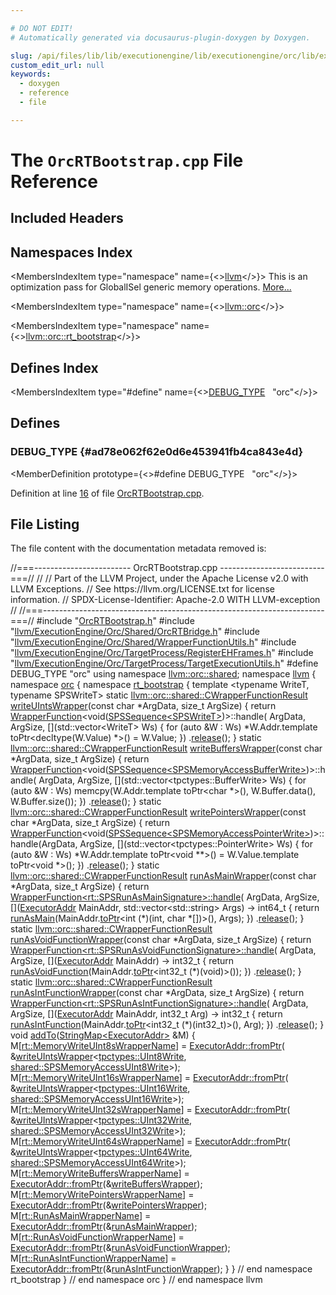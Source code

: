 ```yaml
---

# DO NOT EDIT!
# Automatically generated via docusaurus-plugin-doxygen by Doxygen.

slug: /api/files/lib/lib/executionengine/lib/executionengine/orc/lib/executionengine/orc/targetprocess/orcrtbootstrap-cpp
custom_edit_url: null
keywords:
  - doxygen
  - reference
  - file

---
```





# The `OrcRTBootstrap.cpp` File Reference

<DoxygenPage pluginConfig={pluginConfig}>



## Included Headers

<IncludesList>
<IncludesListItem
  filePath="OrcRTBootstrap.h"
  permalink="/docs/api/files/lib/lib/executionengine/lib/executionengine/orc/lib/executionengine/orc/targetprocess/orcrtbootstrap-h"
  isLocal="true" />
<IncludesListItem
  filePath="llvm/ExecutionEngine/Orc/Shared/OrcRTBridge.h"
  permalink="/docs/api/files/include/include/llvm/include/llvm/executionengine/include/llvm/executionengine/orc/include/llvm/executionengine/orc/shared/orcrtbridge-h"
  isLocal="true" />
<IncludesListItem
  filePath="llvm/ExecutionEngine/Orc/Shared/WrapperFunctionUtils.h"
  permalink="/docs/api/files/include/include/llvm/include/llvm/executionengine/include/llvm/executionengine/orc/include/llvm/executionengine/orc/shared/wrapperfunctionutils-h"
  isLocal="true" />
<IncludesListItem
  filePath="llvm/ExecutionEngine/Orc/TargetProcess/RegisterEHFrames.h"
  permalink="/docs/api/files/include/include/llvm/include/llvm/executionengine/include/llvm/executionengine/orc/include/llvm/executionengine/orc/targetprocess/registerehframes-h"
  isLocal="true" />
<IncludesListItem
  filePath="llvm/ExecutionEngine/Orc/TargetProcess/TargetExecutionUtils.h"
  permalink="/docs/api/files/include/include/llvm/include/llvm/executionengine/include/llvm/executionengine/orc/include/llvm/executionengine/orc/targetprocess/targetexecutionutils-h"
  isLocal="true" />
</IncludesList>

## Namespaces Index

<MembersIndex>

<MembersIndexItem
  type="namespace"
  name={<><a href="/docs/api/namespaces/llvm">llvm</a></>}>
This is an optimization pass for GlobalISel generic memory operations. <a href="/docs/api/namespaces/llvm/#details">More...</a>
</MembersIndexItem>

<MembersIndexItem
  type="namespace"
  name={<><a href="/docs/api/namespaces/llvm/orc">llvm::orc</a></>}>
</MembersIndexItem>

<MembersIndexItem
  type="namespace"
  name={<><a href="/docs/api/namespaces/llvm/orc/rt-bootstrap">llvm::orc::rt_bootstrap</a></>}>
</MembersIndexItem>

</MembersIndex>

## Defines Index

<MembersIndex>

<MembersIndexItem
  type="#define"
  name={<><a href="#ad78e062f62e0d6e453941fb4ca843e4d">DEBUG&#95;TYPE</a>&nbsp;&nbsp;&nbsp;&quot;orc&quot;</>}>
</MembersIndexItem>

</MembersIndex>


<SectionDefinition>

## Defines

### DEBUG&#95;TYPE {#ad78e062f62e0d6e453941fb4ca843e4d}

<MemberDefinition
  prototype={<>#define DEBUG&#95;TYPE&nbsp;&nbsp;&nbsp;&quot;orc&quot;</>}>

Definition at line <a href="#l00016">16</a> of file <a href="/docs/api/files/lib/lib/executionengine/lib/executionengine/orc/lib/executionengine/orc/targetprocess/orcrtbootstrap-cpp">OrcRTBootstrap.cpp</a>.
</MemberDefinition>

</SectionDefinition>

## File Listing

The file content with the documentation metadata removed is:

<ProgramListing>

<Link id="l00001" /><CodeLine lineNumber="1"><Highlight kind="comment">//===------------------------ OrcRTBootstrap.cpp --------------------------===//</Highlight><Highlight kind="normal"></Highlight></CodeLine>
<Link id="l00002" /><CodeLine lineNumber="2"><Highlight kind="normal"></Highlight><Highlight kind="comment">//</Highlight><Highlight kind="normal"></Highlight></CodeLine>
<Link id="l00003" /><CodeLine lineNumber="3"><Highlight kind="normal"></Highlight><Highlight kind="comment">// Part of the LLVM Project, under the Apache License v2.0 with LLVM Exceptions.</Highlight><Highlight kind="normal"></Highlight></CodeLine>
<Link id="l00004" /><CodeLine lineNumber="4"><Highlight kind="normal"></Highlight><Highlight kind="comment">// See https://llvm.org/LICENSE.txt for license information.</Highlight><Highlight kind="normal"></Highlight></CodeLine>
<Link id="l00005" /><CodeLine lineNumber="5"><Highlight kind="normal"></Highlight><Highlight kind="comment">// SPDX-License-Identifier: Apache-2.0 WITH LLVM-exception</Highlight><Highlight kind="normal"></Highlight></CodeLine>
<Link id="l00006" /><CodeLine lineNumber="6"><Highlight kind="normal"></Highlight><Highlight kind="comment">//</Highlight><Highlight kind="normal"></Highlight></CodeLine>
<Link id="l00007" /><CodeLine lineNumber="7"><Highlight kind="normal"></Highlight><Highlight kind="comment">//===----------------------------------------------------------------------===//</Highlight><Highlight kind="normal"></Highlight></CodeLine>
<Link id="l00008" /><CodeLine lineNumber="8"><Highlight kind="normal"></Highlight></CodeLine>
<Link id="l00009" /><CodeLine lineNumber="9"><Highlight kind="normal"></Highlight><Highlight kind="preprocessor">#include &quot;<a href="/docs/api/files/lib/lib/executionengine/lib/executionengine/orc/lib/executionengine/orc/targetprocess/orcrtbootstrap-h">OrcRTBootstrap.h</a>&quot;</Highlight><Highlight kind="normal"></Highlight></CodeLine>
<Link id="l00010" /><CodeLine lineNumber="10"><Highlight kind="normal"></Highlight></CodeLine>
<Link id="l00011" /><CodeLine lineNumber="11"><Highlight kind="normal"></Highlight><Highlight kind="preprocessor">#include &quot;<a href="/docs/api/files/include/include/llvm/include/llvm/executionengine/include/llvm/executionengine/orc/include/llvm/executionengine/orc/shared/orcrtbridge-h">llvm/ExecutionEngine/Orc/Shared/OrcRTBridge.h</a>&quot;</Highlight><Highlight kind="normal"></Highlight></CodeLine>
<Link id="l00012" /><CodeLine lineNumber="12"><Highlight kind="normal"></Highlight><Highlight kind="preprocessor">#include &quot;<a href="/docs/api/files/include/include/llvm/include/llvm/executionengine/include/llvm/executionengine/orc/include/llvm/executionengine/orc/shared/wrapperfunctionutils-h">llvm/ExecutionEngine/Orc/Shared/WrapperFunctionUtils.h</a>&quot;</Highlight><Highlight kind="normal"></Highlight></CodeLine>
<Link id="l00013" /><CodeLine lineNumber="13"><Highlight kind="normal"></Highlight><Highlight kind="preprocessor">#include &quot;<a href="/docs/api/files/include/include/llvm/include/llvm/executionengine/include/llvm/executionengine/orc/include/llvm/executionengine/orc/targetprocess/registerehframes-h">llvm/ExecutionEngine/Orc/TargetProcess/RegisterEHFrames.h</a>&quot;</Highlight><Highlight kind="normal"></Highlight></CodeLine>
<Link id="l00014" /><CodeLine lineNumber="14"><Highlight kind="normal"></Highlight><Highlight kind="preprocessor">#include &quot;<a href="/docs/api/files/include/include/llvm/include/llvm/executionengine/include/llvm/executionengine/orc/include/llvm/executionengine/orc/targetprocess/targetexecutionutils-h">llvm/ExecutionEngine/Orc/TargetProcess/TargetExecutionUtils.h</a>&quot;</Highlight><Highlight kind="normal"></Highlight></CodeLine>
<Link id="l00015" /><CodeLine lineNumber="15"><Highlight kind="normal"></Highlight></CodeLine>
<Link id="l00016" /><CodeLine lineNumber="16" lineLink="#ad78e062f62e0d6e453941fb4ca843e4d"><Highlight kind="normal"></Highlight><Highlight kind="preprocessor">#define DEBUG&#95;TYPE &quot;orc&quot;</Highlight><Highlight kind="normal"></Highlight></CodeLine>
<Link id="l00017" /><CodeLine lineNumber="17"><Highlight kind="normal"></Highlight></CodeLine>
<Link id="l00018" /><CodeLine lineNumber="18"><Highlight kind="normal"></Highlight><Highlight kind="keyword">using namespace </Highlight><Highlight kind="normal"><a href="/docs/api/namespaces/llvm/orc/shared">llvm::orc::shared</a>;</Highlight></CodeLine>
<Link id="l00019" /><CodeLine lineNumber="19"><Highlight kind="normal"></Highlight></CodeLine>
<Link id="l00020" /><CodeLine lineNumber="20"><Highlight kind="normal"></Highlight><Highlight kind="keyword">namespace </Highlight><Highlight kind="normal"><a href="/docs/api/namespaces/llvm">llvm</a> &#123;</Highlight></CodeLine>
<Link id="l00021" /><CodeLine lineNumber="21"><Highlight kind="normal"></Highlight><Highlight kind="keyword">namespace </Highlight><Highlight kind="normal"><a href="/docs/api/namespaces/llvm/orc">orc</a> &#123;</Highlight></CodeLine>
<Link id="l00022" /><CodeLine lineNumber="22"><Highlight kind="normal"></Highlight><Highlight kind="keyword">namespace </Highlight><Highlight kind="normal"><a href="/docs/api/namespaces/llvm/orc/rt-bootstrap">rt&#95;bootstrap</a> &#123;</Highlight></CodeLine>
<Link id="l00023" /><CodeLine lineNumber="23"><Highlight kind="normal"></Highlight></CodeLine>
<Link id="l00024" /><CodeLine lineNumber="24"><Highlight kind="normal"></Highlight><Highlight kind="keyword">template</Highlight><Highlight kind="normal"> &lt;</Highlight><Highlight kind="keyword">typename</Highlight><Highlight kind="normal"> WriteT, </Highlight><Highlight kind="keyword">typename</Highlight><Highlight kind="normal"> SPSWriteT&gt;</Highlight></CodeLine>
<Link id="l00025" /><CodeLine lineNumber="25"><Highlight kind="normal"></Highlight><Highlight kind="keyword">static</Highlight><Highlight kind="normal"> <a href="/docs/api/structs/llvm/orc/shared/cwrapperfunctionresult">llvm::orc::shared::CWrapperFunctionResult</a></Highlight></CodeLine>
<Link id="l00026" /><CodeLine lineNumber="26" lineLink="/docs/api/namespaces/llvm/orc/rt-bootstrap/#a153dc6823a589d531a84ffb878ef97c3"><Highlight kind="normal"><a href="/docs/api/namespaces/llvm/orc/rt-bootstrap/#a153dc6823a589d531a84ffb878ef97c3">writeUIntsWrapper</a>(</Highlight><Highlight kind="keyword">const</Highlight><Highlight kind="normal"> </Highlight><Highlight kind="keywordtype">char</Highlight><Highlight kind="normal"> &#42;ArgData, </Highlight><Highlight kind="keywordtype">size&#95;t</Highlight><Highlight kind="normal"> ArgSize) &#123;</Highlight></CodeLine>
<Link id="l00027" /><CodeLine lineNumber="27"><Highlight kind="normal">  </Highlight><Highlight kind="keywordflow">return</Highlight><Highlight kind="normal"> <a href="/docs/api/classes/llvm/orc/shared/wrapperfunction">WrapperFunction</a>&lt;void(<a href="/docs/api/classes/llvm/orc/shared/spssequence">SPSSequence&lt;SPSWriteT&gt;</a>)&gt;::handle(</Highlight></CodeLine>
<Link id="l00028" /><CodeLine lineNumber="28"><Highlight kind="normal">             ArgData, ArgSize,</Highlight></CodeLine>
<Link id="l00029" /><CodeLine lineNumber="29"><Highlight kind="normal">             &#91;&#93;(std::vector&lt;WriteT&gt; Ws) &#123;</Highlight></CodeLine>
<Link id="l00030" /><CodeLine lineNumber="30"><Highlight kind="normal">               </Highlight><Highlight kind="keywordflow">for</Highlight><Highlight kind="normal"> (</Highlight><Highlight kind="keyword">auto</Highlight><Highlight kind="normal"> &amp;W : Ws)</Highlight></CodeLine>
<Link id="l00031" /><CodeLine lineNumber="31"><Highlight kind="normal">                 &#42;W.Addr.template toPtr&lt;</Highlight><Highlight kind="keyword">decltype</Highlight><Highlight kind="normal">(W.Value) &#42;&gt;() = W.Value;</Highlight></CodeLine>
<Link id="l00032" /><CodeLine lineNumber="32"><Highlight kind="normal">             &#125;)</Highlight></CodeLine>
<Link id="l00033" /><CodeLine lineNumber="33"><Highlight kind="normal">      .<a href="/docs/api/namespaces/llvm/#a650dea4533083a886cec9f16d80356d9a123fead50246387983ee340507115ef4">release</a>();</Highlight></CodeLine>
<Link id="l00034" /><CodeLine lineNumber="34"><Highlight kind="normal">&#125;</Highlight></CodeLine>
<Link id="l00035" /><CodeLine lineNumber="35"><Highlight kind="normal"></Highlight></CodeLine>
<Link id="l00036" /><CodeLine lineNumber="36"><Highlight kind="normal"></Highlight><Highlight kind="keyword">static</Highlight><Highlight kind="normal"> <a href="/docs/api/structs/llvm/orc/shared/cwrapperfunctionresult">llvm::orc::shared::CWrapperFunctionResult</a></Highlight></CodeLine>
<Link id="l00037" /><CodeLine lineNumber="37" lineLink="/docs/api/namespaces/llvm/orc/rt-bootstrap/#abf97028eb83da976471ddd35151826e2"><Highlight kind="normal"><a href="/docs/api/namespaces/llvm/orc/rt-bootstrap/#abf97028eb83da976471ddd35151826e2">writeBuffersWrapper</a>(</Highlight><Highlight kind="keyword">const</Highlight><Highlight kind="normal"> </Highlight><Highlight kind="keywordtype">char</Highlight><Highlight kind="normal"> &#42;ArgData, </Highlight><Highlight kind="keywordtype">size&#95;t</Highlight><Highlight kind="normal"> ArgSize) &#123;</Highlight></CodeLine>
<Link id="l00038" /><CodeLine lineNumber="38"><Highlight kind="normal">  </Highlight><Highlight kind="keywordflow">return</Highlight><Highlight kind="normal"> <a href="/docs/api/classes/llvm/orc/shared/wrapperfunction">WrapperFunction</a>&lt;void(<a href="/docs/api/classes/llvm/orc/shared/spssequence">SPSSequence&lt;SPSMemoryAccessBufferWrite&gt;</a>)&gt;::handle(</Highlight></CodeLine>
<Link id="l00039" /><CodeLine lineNumber="39"><Highlight kind="normal">             ArgData, ArgSize,</Highlight></CodeLine>
<Link id="l00040" /><CodeLine lineNumber="40"><Highlight kind="normal">             &#91;&#93;(std::vector&lt;tpctypes::BufferWrite&gt; Ws) &#123;</Highlight></CodeLine>
<Link id="l00041" /><CodeLine lineNumber="41"><Highlight kind="normal">               </Highlight><Highlight kind="keywordflow">for</Highlight><Highlight kind="normal"> (</Highlight><Highlight kind="keyword">auto</Highlight><Highlight kind="normal"> &amp;W : Ws)</Highlight></CodeLine>
<Link id="l00042" /><CodeLine lineNumber="42"><Highlight kind="normal">                 memcpy(W.Addr.template toPtr&lt;char &#42;&gt;(), W.Buffer.data(),</Highlight></CodeLine>
<Link id="l00043" /><CodeLine lineNumber="43"><Highlight kind="normal">                        W.Buffer.size());</Highlight></CodeLine>
<Link id="l00044" /><CodeLine lineNumber="44"><Highlight kind="normal">             &#125;)</Highlight></CodeLine>
<Link id="l00045" /><CodeLine lineNumber="45"><Highlight kind="normal">      .<a href="/docs/api/namespaces/llvm/#a650dea4533083a886cec9f16d80356d9a123fead50246387983ee340507115ef4">release</a>();</Highlight></CodeLine>
<Link id="l00046" /><CodeLine lineNumber="46"><Highlight kind="normal">&#125;</Highlight></CodeLine>
<Link id="l00047" /><CodeLine lineNumber="47"><Highlight kind="normal"></Highlight></CodeLine>
<Link id="l00048" /><CodeLine lineNumber="48"><Highlight kind="normal"></Highlight><Highlight kind="keyword">static</Highlight><Highlight kind="normal"> <a href="/docs/api/structs/llvm/orc/shared/cwrapperfunctionresult">llvm::orc::shared::CWrapperFunctionResult</a></Highlight></CodeLine>
<Link id="l00049" /><CodeLine lineNumber="49" lineLink="/docs/api/namespaces/llvm/orc/rt-bootstrap/#a86ef3091ab5b291b2d0da5a82c1375a4"><Highlight kind="normal"><a href="/docs/api/namespaces/llvm/orc/rt-bootstrap/#a86ef3091ab5b291b2d0da5a82c1375a4">writePointersWrapper</a>(</Highlight><Highlight kind="keyword">const</Highlight><Highlight kind="normal"> </Highlight><Highlight kind="keywordtype">char</Highlight><Highlight kind="normal"> &#42;ArgData, </Highlight><Highlight kind="keywordtype">size&#95;t</Highlight><Highlight kind="normal"> ArgSize) &#123;</Highlight></CodeLine>
<Link id="l00050" /><CodeLine lineNumber="50"><Highlight kind="normal">  </Highlight><Highlight kind="keywordflow">return</Highlight><Highlight kind="normal"> <a href="/docs/api/classes/llvm/orc/shared/wrapperfunction">WrapperFunction</a>&lt;void(<a href="/docs/api/classes/llvm/orc/shared/spssequence">SPSSequence&lt;SPSMemoryAccessPointerWrite&gt;</a>)&gt;::</Highlight></CodeLine>
<Link id="l00051" /><CodeLine lineNumber="51"><Highlight kind="normal">      handle(ArgData, ArgSize,</Highlight></CodeLine>
<Link id="l00052" /><CodeLine lineNumber="52"><Highlight kind="normal">             &#91;&#93;(std::vector&lt;tpctypes::PointerWrite&gt; Ws) &#123;</Highlight></CodeLine>
<Link id="l00053" /><CodeLine lineNumber="53"><Highlight kind="normal">               </Highlight><Highlight kind="keywordflow">for</Highlight><Highlight kind="normal"> (</Highlight><Highlight kind="keyword">auto</Highlight><Highlight kind="normal"> &amp;W : Ws)</Highlight></CodeLine>
<Link id="l00054" /><CodeLine lineNumber="54"><Highlight kind="normal">                 &#42;W.Addr.template toPtr&lt;void &#42;&#42;&gt;() =</Highlight></CodeLine>
<Link id="l00055" /><CodeLine lineNumber="55"><Highlight kind="normal">                     W.Value.template toPtr&lt;void &#42;&gt;();</Highlight></CodeLine>
<Link id="l00056" /><CodeLine lineNumber="56"><Highlight kind="normal">             &#125;)</Highlight></CodeLine>
<Link id="l00057" /><CodeLine lineNumber="57"><Highlight kind="normal">          .<a href="/docs/api/namespaces/llvm/#a650dea4533083a886cec9f16d80356d9a123fead50246387983ee340507115ef4">release</a>();</Highlight></CodeLine>
<Link id="l00058" /><CodeLine lineNumber="58"><Highlight kind="normal">&#125;</Highlight></CodeLine>
<Link id="l00059" /><CodeLine lineNumber="59"><Highlight kind="normal"></Highlight></CodeLine>
<Link id="l00060" /><CodeLine lineNumber="60"><Highlight kind="normal"></Highlight><Highlight kind="keyword">static</Highlight><Highlight kind="normal"> <a href="/docs/api/structs/llvm/orc/shared/cwrapperfunctionresult">llvm::orc::shared::CWrapperFunctionResult</a></Highlight></CodeLine>
<Link id="l00061" /><CodeLine lineNumber="61" lineLink="/docs/api/namespaces/llvm/orc/rt-bootstrap/#aa426d973cb19ceb73313af9043a0f3f7"><Highlight kind="normal"><a href="/docs/api/namespaces/llvm/orc/rt-bootstrap/#aa426d973cb19ceb73313af9043a0f3f7">runAsMainWrapper</a>(</Highlight><Highlight kind="keyword">const</Highlight><Highlight kind="normal"> </Highlight><Highlight kind="keywordtype">char</Highlight><Highlight kind="normal"> &#42;ArgData, </Highlight><Highlight kind="keywordtype">size&#95;t</Highlight><Highlight kind="normal"> ArgSize) &#123;</Highlight></CodeLine>
<Link id="l00062" /><CodeLine lineNumber="62"><Highlight kind="normal">  </Highlight><Highlight kind="keywordflow">return</Highlight><Highlight kind="normal"> <a href="/docs/api/classes/llvm/orc/shared/wrapperfunction">WrapperFunction&lt;rt::SPSRunAsMainSignature&gt;::handle</a>(</Highlight></CodeLine>
<Link id="l00063" /><CodeLine lineNumber="63"><Highlight kind="normal">             ArgData, ArgSize,</Highlight></CodeLine>
<Link id="l00064" /><CodeLine lineNumber="64"><Highlight kind="normal">             &#91;&#93;(<a href="/docs/api/classes/llvm/orc/executoraddr">ExecutorAddr</a> MainAddr,</Highlight></CodeLine>
<Link id="l00065" /><CodeLine lineNumber="65"><Highlight kind="normal">                std::vector&lt;std::string&gt; Args) -&gt; int64&#95;t &#123;</Highlight></CodeLine>
<Link id="l00066" /><CodeLine lineNumber="66"><Highlight kind="normal">               </Highlight><Highlight kind="keywordflow">return</Highlight><Highlight kind="normal"> <a href="/docs/api/namespaces/llvm/orc/#ae96b02ba0679637389c230e9536a40fc">runAsMain</a>(MainAddr.<a href="/docs/api/classes/llvm/orc/executoraddr/#af5df5d5fa49d180d3ca3de567f60de79">toPtr</a>&lt;int (&#42;)(</Highlight><Highlight kind="keywordtype">int</Highlight><Highlight kind="normal">, </Highlight><Highlight kind="keywordtype">char</Highlight><Highlight kind="normal"> &#42;&#91;&#93;)&gt;(), Args);</Highlight></CodeLine>
<Link id="l00067" /><CodeLine lineNumber="67"><Highlight kind="normal">             &#125;)</Highlight></CodeLine>
<Link id="l00068" /><CodeLine lineNumber="68"><Highlight kind="normal">      .<a href="/docs/api/namespaces/llvm/#a650dea4533083a886cec9f16d80356d9a123fead50246387983ee340507115ef4">release</a>();</Highlight></CodeLine>
<Link id="l00069" /><CodeLine lineNumber="69"><Highlight kind="normal">&#125;</Highlight></CodeLine>
<Link id="l00070" /><CodeLine lineNumber="70"><Highlight kind="normal"></Highlight></CodeLine>
<Link id="l00071" /><CodeLine lineNumber="71"><Highlight kind="normal"></Highlight><Highlight kind="keyword">static</Highlight><Highlight kind="normal"> <a href="/docs/api/structs/llvm/orc/shared/cwrapperfunctionresult">llvm::orc::shared::CWrapperFunctionResult</a></Highlight></CodeLine>
<Link id="l00072" /><CodeLine lineNumber="72" lineLink="/docs/api/namespaces/llvm/orc/rt-bootstrap/#a3fd747bb0dc9d8e1ad63288b1b6a604b"><Highlight kind="normal"><a href="/docs/api/namespaces/llvm/orc/rt-bootstrap/#a3fd747bb0dc9d8e1ad63288b1b6a604b">runAsVoidFunctionWrapper</a>(</Highlight><Highlight kind="keyword">const</Highlight><Highlight kind="normal"> </Highlight><Highlight kind="keywordtype">char</Highlight><Highlight kind="normal"> &#42;ArgData, </Highlight><Highlight kind="keywordtype">size&#95;t</Highlight><Highlight kind="normal"> ArgSize) &#123;</Highlight></CodeLine>
<Link id="l00073" /><CodeLine lineNumber="73"><Highlight kind="normal">  </Highlight><Highlight kind="keywordflow">return</Highlight><Highlight kind="normal"> <a href="/docs/api/classes/llvm/orc/shared/wrapperfunction">WrapperFunction&lt;rt::SPSRunAsVoidFunctionSignature&gt;::handle</a>(</Highlight></CodeLine>
<Link id="l00074" /><CodeLine lineNumber="74"><Highlight kind="normal">             ArgData, ArgSize,</Highlight></CodeLine>
<Link id="l00075" /><CodeLine lineNumber="75"><Highlight kind="normal">             &#91;&#93;(<a href="/docs/api/classes/llvm/orc/executoraddr">ExecutorAddr</a> MainAddr) -&gt; int32&#95;t &#123;</Highlight></CodeLine>
<Link id="l00076" /><CodeLine lineNumber="76"><Highlight kind="normal">               </Highlight><Highlight kind="keywordflow">return</Highlight><Highlight kind="normal"> <a href="/docs/api/namespaces/llvm/orc/#a3967432b472134605de76e49e274064b">runAsVoidFunction</a>(MainAddr.<a href="/docs/api/classes/llvm/orc/executoraddr/#af5df5d5fa49d180d3ca3de567f60de79">toPtr</a>&lt;int32&#95;t (&#42;)(</Highlight><Highlight kind="keywordtype">void</Highlight><Highlight kind="normal">)&gt;());</Highlight></CodeLine>
<Link id="l00077" /><CodeLine lineNumber="77"><Highlight kind="normal">             &#125;)</Highlight></CodeLine>
<Link id="l00078" /><CodeLine lineNumber="78"><Highlight kind="normal">      .<a href="/docs/api/namespaces/llvm/#a650dea4533083a886cec9f16d80356d9a123fead50246387983ee340507115ef4">release</a>();</Highlight></CodeLine>
<Link id="l00079" /><CodeLine lineNumber="79"><Highlight kind="normal">&#125;</Highlight></CodeLine>
<Link id="l00080" /><CodeLine lineNumber="80"><Highlight kind="normal"></Highlight></CodeLine>
<Link id="l00081" /><CodeLine lineNumber="81"><Highlight kind="normal"></Highlight><Highlight kind="keyword">static</Highlight><Highlight kind="normal"> <a href="/docs/api/structs/llvm/orc/shared/cwrapperfunctionresult">llvm::orc::shared::CWrapperFunctionResult</a></Highlight></CodeLine>
<Link id="l00082" /><CodeLine lineNumber="82" lineLink="/docs/api/namespaces/llvm/orc/rt-bootstrap/#afd6eab68573896815e1b7e3fbb7554d0"><Highlight kind="normal"><a href="/docs/api/namespaces/llvm/orc/rt-bootstrap/#afd6eab68573896815e1b7e3fbb7554d0">runAsIntFunctionWrapper</a>(</Highlight><Highlight kind="keyword">const</Highlight><Highlight kind="normal"> </Highlight><Highlight kind="keywordtype">char</Highlight><Highlight kind="normal"> &#42;ArgData, </Highlight><Highlight kind="keywordtype">size&#95;t</Highlight><Highlight kind="normal"> ArgSize) &#123;</Highlight></CodeLine>
<Link id="l00083" /><CodeLine lineNumber="83"><Highlight kind="normal">  </Highlight><Highlight kind="keywordflow">return</Highlight><Highlight kind="normal"> <a href="/docs/api/classes/llvm/orc/shared/wrapperfunction">WrapperFunction&lt;rt::SPSRunAsIntFunctionSignature&gt;::handle</a>(</Highlight></CodeLine>
<Link id="l00084" /><CodeLine lineNumber="84"><Highlight kind="normal">             ArgData, ArgSize,</Highlight></CodeLine>
<Link id="l00085" /><CodeLine lineNumber="85"><Highlight kind="normal">             &#91;&#93;(<a href="/docs/api/classes/llvm/orc/executoraddr">ExecutorAddr</a> MainAddr, int32&#95;t Arg) -&gt; int32&#95;t &#123;</Highlight></CodeLine>
<Link id="l00086" /><CodeLine lineNumber="86"><Highlight kind="normal">               </Highlight><Highlight kind="keywordflow">return</Highlight><Highlight kind="normal"> <a href="/docs/api/namespaces/llvm/orc/#a4b98a575435b7792989794e2e617461d">runAsIntFunction</a>(MainAddr.<a href="/docs/api/classes/llvm/orc/executoraddr/#af5df5d5fa49d180d3ca3de567f60de79">toPtr</a>&lt;int32&#95;t (&#42;)(int32&#95;t)&gt;(),</Highlight></CodeLine>
<Link id="l00087" /><CodeLine lineNumber="87"><Highlight kind="normal">                                       Arg);</Highlight></CodeLine>
<Link id="l00088" /><CodeLine lineNumber="88"><Highlight kind="normal">             &#125;)</Highlight></CodeLine>
<Link id="l00089" /><CodeLine lineNumber="89"><Highlight kind="normal">      .<a href="/docs/api/namespaces/llvm/#a650dea4533083a886cec9f16d80356d9a123fead50246387983ee340507115ef4">release</a>();</Highlight></CodeLine>
<Link id="l00090" /><CodeLine lineNumber="90"><Highlight kind="normal">&#125;</Highlight></CodeLine>
<Link id="l00091" /><CodeLine lineNumber="91"><Highlight kind="normal"></Highlight></CodeLine>
<Link id="l00092" /><CodeLine lineNumber="92" lineLink="/docs/api/namespaces/llvm/orc/rt-bootstrap/#a80380ad8a5c79d75366b0c1d968a4b7c"><Highlight kind="normal"></Highlight><Highlight kind="keywordtype">void</Highlight><Highlight kind="normal"> <a href="/docs/api/namespaces/llvm/orc/rt-bootstrap/#a80380ad8a5c79d75366b0c1d968a4b7c">addTo</a>(<a href="/docs/api/classes/llvm/stringmap">StringMap&lt;ExecutorAddr&gt;</a> &amp;M) &#123;</Highlight></CodeLine>
<Link id="l00093" /><CodeLine lineNumber="93"><Highlight kind="normal">  M&#91;<a href="/docs/api/namespaces/llvm/orc/rt/#aa7198652f85526109e77300b9b67f559">rt::MemoryWriteUInt8sWrapperName</a>&#93; = <a href="/docs/api/classes/llvm/orc/executoraddr/#a8adb0ae35f7e95c960c86cfe19bc7215">ExecutorAddr::fromPtr</a>(</Highlight></CodeLine>
<Link id="l00094" /><CodeLine lineNumber="94"><Highlight kind="normal">      &amp;<a href="/docs/api/namespaces/llvm/orc/rt-bootstrap/#a153dc6823a589d531a84ffb878ef97c3">writeUIntsWrapper</a>&lt;<a href="/docs/api/namespaces/llvm/orc/tpctypes/#a76c86732685482aa3cf56ad11a7b91ed">tpctypes::UInt8Write</a>,</Highlight></CodeLine>
<Link id="l00095" /><CodeLine lineNumber="95"><Highlight kind="normal">                         <a href="/docs/api/namespaces/llvm/orc/shared/#a366a1c17ed2f1bfa82440bec79562539">shared::SPSMemoryAccessUInt8Write</a>&gt;);</Highlight></CodeLine>
<Link id="l00096" /><CodeLine lineNumber="96"><Highlight kind="normal">  M&#91;<a href="/docs/api/namespaces/llvm/orc/rt/#a16a7b80a8e73315cd597145aa582492f">rt::MemoryWriteUInt16sWrapperName</a>&#93; = <a href="/docs/api/classes/llvm/orc/executoraddr/#a8adb0ae35f7e95c960c86cfe19bc7215">ExecutorAddr::fromPtr</a>(</Highlight></CodeLine>
<Link id="l00097" /><CodeLine lineNumber="97"><Highlight kind="normal">      &amp;<a href="/docs/api/namespaces/llvm/orc/rt-bootstrap/#a153dc6823a589d531a84ffb878ef97c3">writeUIntsWrapper</a>&lt;<a href="/docs/api/namespaces/llvm/orc/tpctypes/#afb4f0e75a1d8360be6d6c074f1dd7c0d">tpctypes::UInt16Write</a>,</Highlight></CodeLine>
<Link id="l00098" /><CodeLine lineNumber="98"><Highlight kind="normal">                         <a href="/docs/api/namespaces/llvm/orc/shared/#a473c1f44e358211e2e2884b5c18c8739">shared::SPSMemoryAccessUInt16Write</a>&gt;);</Highlight></CodeLine>
<Link id="l00099" /><CodeLine lineNumber="99"><Highlight kind="normal">  M&#91;<a href="/docs/api/namespaces/llvm/orc/rt/#ab1a53cab0630ca7f22bc6c2074fc5be8">rt::MemoryWriteUInt32sWrapperName</a>&#93; = <a href="/docs/api/classes/llvm/orc/executoraddr/#a8adb0ae35f7e95c960c86cfe19bc7215">ExecutorAddr::fromPtr</a>(</Highlight></CodeLine>
<Link id="l00100" /><CodeLine lineNumber="100"><Highlight kind="normal">      &amp;<a href="/docs/api/namespaces/llvm/orc/rt-bootstrap/#a153dc6823a589d531a84ffb878ef97c3">writeUIntsWrapper</a>&lt;<a href="/docs/api/namespaces/llvm/orc/tpctypes/#abea9220a6f892c0894c498658dc2f270">tpctypes::UInt32Write</a>,</Highlight></CodeLine>
<Link id="l00101" /><CodeLine lineNumber="101"><Highlight kind="normal">                         <a href="/docs/api/namespaces/llvm/orc/shared/#ada94a49624061fcb74ac5f345ebf9b47">shared::SPSMemoryAccessUInt32Write</a>&gt;);</Highlight></CodeLine>
<Link id="l00102" /><CodeLine lineNumber="102"><Highlight kind="normal">  M&#91;<a href="/docs/api/namespaces/llvm/orc/rt/#aa48f07bac1a7bc98ef719170b0ebb6b9">rt::MemoryWriteUInt64sWrapperName</a>&#93; = <a href="/docs/api/classes/llvm/orc/executoraddr/#a8adb0ae35f7e95c960c86cfe19bc7215">ExecutorAddr::fromPtr</a>(</Highlight></CodeLine>
<Link id="l00103" /><CodeLine lineNumber="103"><Highlight kind="normal">      &amp;<a href="/docs/api/namespaces/llvm/orc/rt-bootstrap/#a153dc6823a589d531a84ffb878ef97c3">writeUIntsWrapper</a>&lt;<a href="/docs/api/namespaces/llvm/orc/tpctypes/#a3dabfce3a313ac45a21b3ac0b0fb5fd1">tpctypes::UInt64Write</a>,</Highlight></CodeLine>
<Link id="l00104" /><CodeLine lineNumber="104"><Highlight kind="normal">                         <a href="/docs/api/namespaces/llvm/orc/shared/#abb49291ab901453b8022fe8c209e2816">shared::SPSMemoryAccessUInt64Write</a>&gt;);</Highlight></CodeLine>
<Link id="l00105" /><CodeLine lineNumber="105"><Highlight kind="normal">  M&#91;<a href="/docs/api/namespaces/llvm/orc/rt/#aca94690d0b8e760f473aab2fa27d5c23">rt::MemoryWriteBuffersWrapperName</a>&#93; =</Highlight></CodeLine>
<Link id="l00106" /><CodeLine lineNumber="106"><Highlight kind="normal">      <a href="/docs/api/classes/llvm/orc/executoraddr/#a8adb0ae35f7e95c960c86cfe19bc7215">ExecutorAddr::fromPtr</a>(&amp;<a href="/docs/api/namespaces/llvm/orc/rt-bootstrap/#abf97028eb83da976471ddd35151826e2">writeBuffersWrapper</a>);</Highlight></CodeLine>
<Link id="l00107" /><CodeLine lineNumber="107"><Highlight kind="normal">  M&#91;<a href="/docs/api/namespaces/llvm/orc/rt/#aa89935ea06c8efbd5b88cc51afd4d38f">rt::MemoryWritePointersWrapperName</a>&#93; =</Highlight></CodeLine>
<Link id="l00108" /><CodeLine lineNumber="108"><Highlight kind="normal">      <a href="/docs/api/classes/llvm/orc/executoraddr/#a8adb0ae35f7e95c960c86cfe19bc7215">ExecutorAddr::fromPtr</a>(&amp;<a href="/docs/api/namespaces/llvm/orc/rt-bootstrap/#a86ef3091ab5b291b2d0da5a82c1375a4">writePointersWrapper</a>);</Highlight></CodeLine>
<Link id="l00109" /><CodeLine lineNumber="109"><Highlight kind="normal">  M&#91;<a href="/docs/api/namespaces/llvm/orc/rt/#ae0d022df65cef8fec8bc53d39f9d918a">rt::RunAsMainWrapperName</a>&#93; = <a href="/docs/api/classes/llvm/orc/executoraddr/#a8adb0ae35f7e95c960c86cfe19bc7215">ExecutorAddr::fromPtr</a>(&amp;<a href="/docs/api/namespaces/llvm/orc/rt-bootstrap/#aa426d973cb19ceb73313af9043a0f3f7">runAsMainWrapper</a>);</Highlight></CodeLine>
<Link id="l00110" /><CodeLine lineNumber="110"><Highlight kind="normal">  M&#91;<a href="/docs/api/namespaces/llvm/orc/rt/#ac46df3c9953b16c7deb29b22d05bd6db">rt::RunAsVoidFunctionWrapperName</a>&#93; =</Highlight></CodeLine>
<Link id="l00111" /><CodeLine lineNumber="111"><Highlight kind="normal">      <a href="/docs/api/classes/llvm/orc/executoraddr/#a8adb0ae35f7e95c960c86cfe19bc7215">ExecutorAddr::fromPtr</a>(&amp;<a href="/docs/api/namespaces/llvm/orc/rt-bootstrap/#a3fd747bb0dc9d8e1ad63288b1b6a604b">runAsVoidFunctionWrapper</a>);</Highlight></CodeLine>
<Link id="l00112" /><CodeLine lineNumber="112"><Highlight kind="normal">  M&#91;<a href="/docs/api/namespaces/llvm/orc/rt/#a29f1789497f8bff6fa2ff287fc252d0a">rt::RunAsIntFunctionWrapperName</a>&#93; =</Highlight></CodeLine>
<Link id="l00113" /><CodeLine lineNumber="113"><Highlight kind="normal">      <a href="/docs/api/classes/llvm/orc/executoraddr/#a8adb0ae35f7e95c960c86cfe19bc7215">ExecutorAddr::fromPtr</a>(&amp;<a href="/docs/api/namespaces/llvm/orc/rt-bootstrap/#afd6eab68573896815e1b7e3fbb7554d0">runAsIntFunctionWrapper</a>);</Highlight></CodeLine>
<Link id="l00114" /><CodeLine lineNumber="114"><Highlight kind="normal">&#125;</Highlight></CodeLine>
<Link id="l00115" /><CodeLine lineNumber="115"><Highlight kind="normal"></Highlight></CodeLine>
<Link id="l00116" /><CodeLine lineNumber="116"><Highlight kind="normal">&#125; </Highlight><Highlight kind="comment">// end namespace rt&#95;bootstrap</Highlight><Highlight kind="normal"></Highlight></CodeLine>
<Link id="l00117" /><CodeLine lineNumber="117"><Highlight kind="normal">&#125; </Highlight><Highlight kind="comment">// end namespace orc</Highlight><Highlight kind="normal"></Highlight></CodeLine>
<Link id="l00118" /><CodeLine lineNumber="118"><Highlight kind="normal">&#125; </Highlight><Highlight kind="comment">// end namespace llvm</Highlight><Highlight kind="normal"></Highlight></CodeLine>

</ProgramListing>


</DoxygenPage>

